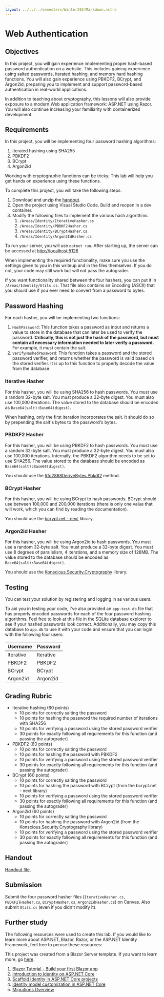 ```yaml
---
layout: ../../../semesters/Winter2024Markdown.astro
---
```


# Web Authentication

## Objectives

In this project, you will gain experience implementing proper hash-based
password authentication on a website. This includes gaining experience using
salted passwords, iterated hashing, and memory hard hashing functions. You will
also gain experience using PBKDF2, BCrypt, and Argon2id, preparing you to
implement and support password-based authentication in real-world applications.

In addition to teaching about cryptography, this lessons will also provide
exposure to a modern Web application framework: ASP.NET using Razor. You will
also continue increasing your familiarity with containerized development.

## Requirements

In this project, you will be implementing four password hashing algorithms:

1. Iterated hashing using SHA255
2. PBKDF2
3. BCrypt
4. Argon2id

Working with cryptographic functions can be tricky. This lab will help you get
hands on experience using these functions.

To complete this project, you will take the following steps:

1. Download and unzip the [handout](/files/web-authentication-handout.tar.gz).
2. Open the project using Visual Studio Code. Build and reopen in a dev
   container.
3. Modify the following files to implement the various hash algorithms.
   1. `/Areas/Identity/IterativeHasher.cs`
   2. `/Areas/Identity/PBDKF2Hasher.cs`
   3. `/Areas/Identity/BCryptHasher.cs`
   4. `/Areas/Identity/Argon2IdHasher.cs`

To run your server, you will use `dotnet run`. After starting up, the server can
be accessed at [http://localhost:5126](http://localhost:5126).

When implementing the required functionality, make sure you use the settings
given to you in this writeup and in the files themselves. If you do not, your
code may still work but will not pass the autograder.

If you want functionality shared between the four hashers, you can put it in
`/Areas/Identity/Utils.cs`. That file also contains an Encoding (ASCII) that you
should use if you ever need to convert from a password to bytes.

## Password Hashing

For each hasher, you will be implementing two functions:

1. `HashPassword`: This function takes a password as input and returns a value
   to store in the database that can later be used to verify the password.
   **Critically, this is not just the hash of the password, but must contain all
   necessary information needed to later verify a password.** For example, it
   must contain the salt.
2. `VerifyHashedPassword`: This function takes a password and the stored
   password verifier, and returns whether the password is valid based on the
   stored verifier. It is up to this function to properly decode the value from
   the database.

### Iterative Hasher

For this hasher, you will be using SHA256 to hash passwords. You must use a
random 32-byte salt. You must produce a 32-byte digest. You must also use
100,000 iterations. The value stored to the database should be encoded as
`Base64(salt):Base64(digest)`.

When hashing, only the first iteration incorporates the salt. It should do so by
prepending the salt's bytes to the password's bytes.

### PBDKF2 Hasher

For this hasher, you will be using PBKDF2 to hash passwords. You must use a
random 32-byte salt. You must produce a 32-byte digest. You must also use
100,000 iterations. Internally, the PBKDF2 algorithm needs to be set to use
SHA256. The value stored to the database should be encoded as
`Base64(salt):Base64(digest)`.

You should use the
[Rfc2898DeriveBytes.Pbkdf2](https://learn.microsoft.com/en-us/dotnet/api/system.security.cryptography.rfc2898derivebytes.pbkdf2?view=net-7.0)
method.

### BCrypt Hasher

For this hasher, you will be using BCrypt to hash passwords. BCrypt should use
between 100,000 and 200,000 iterations (there is only one value that will work,
which you can find by reading the documentation).

You should use the [bcrypt.net - next](https://github.com/BcryptNet/bcrypt.net)
library.

### Argon2id Hasher

For this hasher, you will be using Argon2id to hash passwords. You must use a
random 32-byte salt. You must produce a 32-byte digest. You must use 8 degrees
of parallelism, 4 iterations, and a memory size of 128MB. The value stored to
the database should be encoded as `Base64(salt):Base64(digest)`.

You should use the
[Konscious.Security.Cryptography](https://github.com/kmaragon/Konscious.Security.Cryptography)
library.

## Testing

You can test your solution by registering and logging in as various users.

To aid you in testing your code, I've also provided an `app-test.db` file that
has properly encoded passwords for each of the four password hashing algorithms.
Feel free to look at this file in the SQLite database explorer to see if your
hashed passwords look correct. Additionally, you may copy this database to
`app.db` to use it with your code and ensure that you can login with the
following four users:

| Username  | Password  |
| --------- | --------- |
| Iterative | Iterative |
| PBKDF2    | PBKDF2    |
| BCrypt    | BCrypt    |
| Argon2id  | Argon2id  |

## Grading Rubric

- Iterative hashing (60 points)
  - 10 points for correctly salting the password
  - 10 points for hashing the password the required number of iterations with
    SHA256
  - 10 points for verifying a password using the stored password verifier
  - 30 points for exactly following all requirements for this function (and
    passing the autograder)
- PBKDF2 (60 points)
  - 10 points for correctly salting the password
  - 10 points for hashing the password with PBKDF2
  - 10 points for verifying a password using the stored password verifier
  - 30 points for exactly following all requirements for this function (and
    passing the autograder)
- BCrypt (60 points)
  - 10 points for correctly salting the password
  - 10 points for hashing the password with BCrypt (from the bcrypt.net - next
    library)
  - 10 points for verifying a password using the stored password verifier
  - 30 points for exactly following all requirements for this function (and
    passing the autograder)
- Argon2id (60 points)
  - 10 points for correctly salting the password
  - 10 points for hashing the password with Argon2id (from the
    Konscious.Security.Cryptography library)
  - 10 points for verifying a password using the stored password verifier
  - 30 points for exactly following all requirements for this function (and
    passing the autograder)

## Handout

[Handout file](/code/web-authentication-handout.zip).

## Submission

Submit the four password hasher files (`IterativeHasher.cs`, `PBDKF2}Hasher.cs`,
`BCryptHasher.cs`, `Argon2IdHasher.cs`) on Canvas. Also submit `Utils.cs` (even
if you didn't modify it).

## Further study

The following resources were used to create this lab. If you would like to learn
more about ASP.NET, Blazor, Razor, or the ASP.NET Identity Framework, feel free
to peruse these resources:

This project was created from a Blazor Server template. If you want to learn
more, go
[here](https://learn.microsoft.com/en-us/aspnet/core/blazor/security/server/?source=recommendations&view=aspnetcore-7.0&tabs=netcore-cli).

1. [Blazor Tutorial - Build your first Blazor app](https://dotnet.microsoft.com/en-us/learn/aspnet/blazor-tutorial/intro)
1. [Introduction to Identity on ASP.NET Core](https://learn.microsoft.com/en-us/aspnet/core/security/authentication/identity?view=aspnetcore-7.0&tabs=netcore-cli)
1. [Scaffold Identity in ASP.NET Core projects](https://learn.microsoft.com/en-us/aspnet/core/security/authentication/scaffold-identity?view=aspnetcore-7.0&tabs=netcore-cli)
1. [Identity model customization in ASP.NET Core](https://learn.microsoft.com/en-us/aspnet/core/security/authentication/customize-identity-model?view=aspnetcore-7.0)
1. [Migrations Overview](https://learn.microsoft.com/en-us/ef/core/managing-schemas/migrations/?tabs=dotnet-core-cli)
